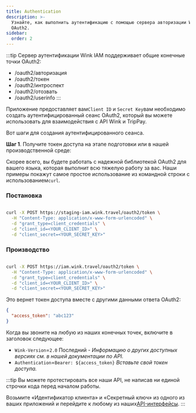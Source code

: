 ```yaml
---
title: Authentication
description: >-
  Узнайте, как выполнить аутентификацию с помощью сервера авторизации Wink
  OAuth2.
sidebar:
  order: 2
---
```

:::tip
Сервер аутентификации Wink IAM поддерживает общие конечные точки OAuth2:

* /oauth2/авторизация
* /oauth2/токен
* /oauth2/интроспект
* /oauth2/отозвать
* /oauth2/userinfo
  :::

Приложение предоставляет вам`Client ID` и `Secret Key`вам необходимо создать аутентифицированный сеанс OAuth2, который вы можете использовать для взаимодействия с API Wink и TripPay.

Вот шаги для создания аутентифицированного сеанса.

**Шаг 1**. Получите токен доступа на этапе подготовки или в нашей производственной среде:

Скорее всего, вы будете работать с надежной библиотекой OAuth2 для вашего языка, которая выполнит всю тяжелую работу за вас.
Наши примеры покажут самое простое использование из командной строки с использованием`curl`.

### Постановка

```bash

curl -X POST https://staging-iam.wink.travel/oauth2/token \
  -H "Content-Type: application/x-www-form-urlencoded" \
  -d "grant_type=client_credentials" \
  -d "client_id=<YOUR_CLIENT_ID>" \
  -d "client_secret=<YOUR_SECRET_KEY>"

```

### Производство

```bash

curl -X POST https://iam.wink.travel/oauth2/token \
  -H "Content-Type: application/x-www-form-urlencoded" \
  -d "grant_type=client_credentials" \
  -d "client_id=<YOUR_CLIENT_ID>" \
  -d "client_secret=<YOUR_SECRET_KEY>"

```

Это вернет токен доступа вместе с другими данными ответа OAuth2:

```json
{
  "access_token": "abc123"
}
```

Когда вы звоните на любую из наших конечных точек, включите в заголовок следующее:

* `Wink-Version`=`2.0` Последний - *Информацию о других доступных версиях см. в нашей документации по API.*
* `Authentication`=`Bearer: ${access_token}` *Вставьте свой токен доступа.*

:::tip
Вы можете протестировать все наши API, не написав ни единой строчки кода перед началом работы.

Возьмите «Идентификатор клиента» и «Секретный ключ» из одного из ваших приложений и перейдите к любому из наших[API-интерфейсы](/developers/apis).
:::

